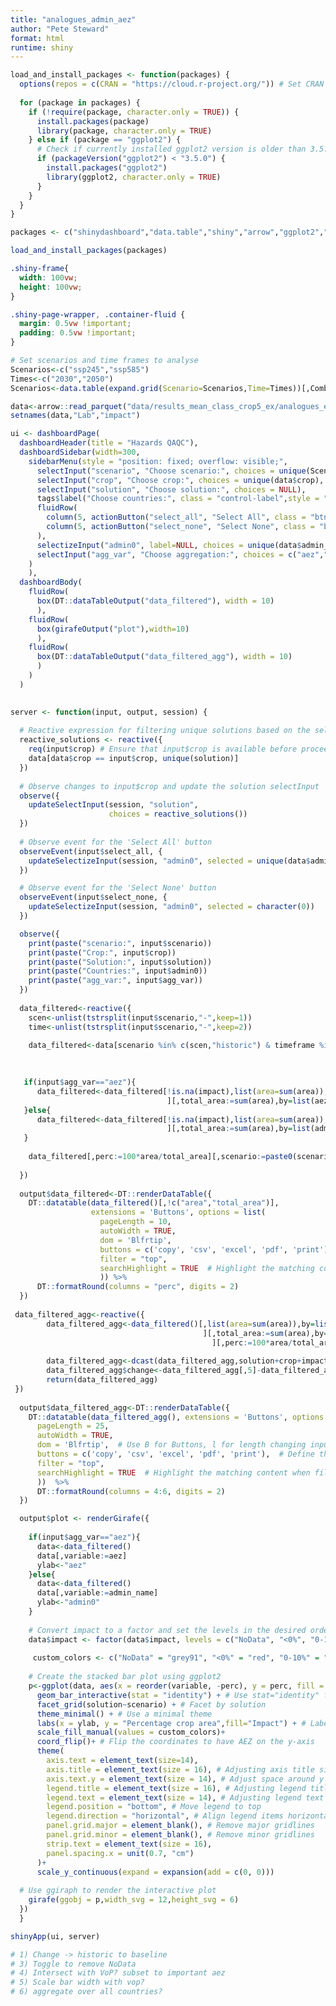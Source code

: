 ```yaml
---
title: "analogues_admin_aez"
author: "Pete Steward"
format: html
runtime: shiny
---
```


```r
load_and_install_packages <- function(packages) {
  options(repos = c(CRAN = "https://cloud.r-project.org/")) # Set CRAN mirror
  
  for (package in packages) {
    if (!require(package, character.only = TRUE)) {
      install.packages(package)
      library(package, character.only = TRUE)
    } else if (package == "ggplot2") {
      # Check if currently installed ggplot2 version is older than 3.5.0
      if (packageVersion("ggplot2") < "3.5.0") {
        install.packages("ggplot2")
        library(ggplot2, character.only = TRUE)
      }
    }
  }
}

packages <- c("shinydashboard","data.table","shiny","arrow","ggplot2","DT","ggiraph") # Ensure correct package names

load_and_install_packages(packages)
```

```css
.shiny-frame{
  width: 100vw;
  height: 100vw;
}

.shiny-page-wrapper, .container-fluid {
  margin: 0.5vw !important;
  padding: 0.5vw !important;
}

```

```r
# Set scenarios and time frames to analyse
Scenarios<-c("ssp245","ssp585")
Times<-c("2030","2050")
Scenarios<-data.table(expand.grid(Scenario=Scenarios,Time=Times))[,Combined:=paste0(Scenario,"-",Time)]
```

```r
data<-arrow::read_parquet("data/results_mean_class_crop5_ex/analogues_ex_aez_admin.parquet")[,outcome:=NULL][!grepl("Intercropping",solution)]
setnames(data,"Lab","impact")
```

```r
ui <- dashboardPage(
  dashboardHeader(title = "Hazards QAQC"),
  dashboardSidebar(width=300,
    sidebarMenu(style = "position: fixed; overflow: visible;",
      selectInput("scenario", "Choose scenario:", choices = unique(Scenarios$Combined), selected = "ssp245-2030"),
      selectInput("crop", "Choose crop:", choices = unique(data$crop), selected = "maize"),
      selectInput("solution", "Choose solution:", choices = NULL),
      tags$label("Choose countries:", class = "control-label",style = "padding-left: 15px;"),
      fluidRow(
        column(5, actionButton("select_all", "Select All", class = "btn-block")),
        column(5, actionButton("select_none", "Select None", class = "btn-block"))
      ),
      selectizeInput("admin0", label=NULL, choices = unique(data$admin_name), selected = c("Kenya","Uganda","Tanzania","Ethiopia","Somalia"),multiple=T),
      selectInput("agg_var", "Choose aggregation:", choices = c("aez","admin areas"), selected = "aez")
    )
    ),
  dashboardBody(
    fluidRow(
      box(DT::dataTableOutput("data_filtered"), width = 10) 
      ),
    fluidRow(
      box(girafeOutput("plot"),width=10)
      ),
    fluidRow(
      box(DT::dataTableOutput("data_filtered_agg"), width = 10) 
      )
    )
  )
  
```


```r
server <- function(input, output, session) {
  
  # Reactive expression for filtering unique solutions based on the selected crop
  reactive_solutions <- reactive({
    req(input$crop) # Ensure that input$crop is available before proceeding
    data[data$crop == input$crop, unique(solution)]
  })
  
  # Observe changes to input$crop and update the solution selectInput
  observe({
    updateSelectInput(session, "solution",
                      choices = reactive_solutions())
  })
  
  # Observe event for the 'Select All' button
  observeEvent(input$select_all, {
    updateSelectizeInput(session, "admin0", selected = unique(data$admin_name))
  })

  # Observe event for the 'Select None' button
  observeEvent(input$select_none, {
    updateSelectizeInput(session, "admin0", selected = character(0))
  })

  observe({
    print(paste("scenario:", input$scenario))
    print(paste("Crop:", input$crop))
    print(paste("Solution:", input$solution))
    print(paste("Countries:", input$admin0))
    print(paste("agg_var:", input$agg_var))
  })
  
  data_filtered<-reactive({
    scen<-unlist(tstrsplit(input$scenario,"-",keep=1))
    time<-unlist(tstrsplit(input$scenario,"-",keep=2))
    
    data_filtered<-data[scenario %in% c(scen,"historic") & timeframe %in% c(time,"historic") & crop==input$crop & admin_name %in% input$admin0 & solution %in% input$solution]

    
    
   if(input$agg_var=="aez"){
      data_filtered<-data_filtered[!is.na(impact),list(area=sum(area)),by=list(aez,solution,crop,studies,impact,scenario,timeframe)
                                   ][,total_area:=sum(area),by=list(aez,solution,crop,scenario,timeframe)]
   }else{
      data_filtered<-data_filtered[!is.na(impact),list(area=sum(area)),by=list(admin_name,solution,crop,studies,impact,scenario,timeframe)
                                   ][,total_area:=sum(area),by=list(admin_name,solution,crop,scenario,timeframe)]
   }
    
    data_filtered[,perc:=100*area/total_area][,scenario:=paste0(scenario,"-",timeframe)][,timeframe:=NULL]
    
  })
  
  output$data_filtered<-DT::renderDataTable({
    DT::datatable(data_filtered()[,!c("area","total_area")], 
                  extensions = 'Buttons', options = list(
                    pageLength = 10,
                    autoWidth = TRUE,
                    dom = 'Blfrtip',  
                    buttons = c('copy', 'csv', 'excel', 'pdf', 'print'),  # Define the buttons for downloading data
                    filter = "top",
                    searchHighlight = TRUE  # Highlight the matching content when filtering
                    )) %>%
      DT::formatRound(columns = "perc", digits = 2) 
  })
  
 data_filtered_agg<-reactive({
        data_filtered_agg<-data_filtered()[,list(area=sum(area)),by=list(solution,crop,studies,impact,scenario)
                                           ][,total_area:=sum(area),by=list(solution,crop,scenario)
                                             ][,perc:=100*area/total_area]
        
        data_filtered_agg<-dcast(data_filtered_agg,solution+crop+impact~scenario,value.var = "perc")
        data_filtered_agg$change<-data_filtered_agg[,5]-data_filtered_agg[,4]
        return(data_filtered_agg)
 })
 
  output$data_filtered_agg<-DT::renderDataTable({
    DT::datatable(data_filtered_agg(), extensions = 'Buttons', options = list(
      pageLength = 25,
      autoWidth = TRUE,
      dom = 'Blfrtip',  # Use B for Buttons, l for length changing input control, f for filtering input, r for processing display element, t for the table, i for table information summary, p for pagination control
      buttons = c('copy', 'csv', 'excel', 'pdf', 'print'),  # Define the buttons for downloading data
      filter = "top",
      searchHighlight = TRUE  # Highlight the matching content when filtering
      ))  %>%
      DT::formatRound(columns = 4:6, digits = 2)
  })

  output$plot <- renderGirafe({
    
    if(input$agg_var=="aez"){
      data<-data_filtered()
      data[,variable:=aez]
      ylab<-"aez"
    }else{
      data<-data_filtered()
      data[,variable:=admin_name]
      ylab<-"admin0"
    }
     
    # Convert impact to a factor and set the levels in the desired order
    data$impact <- factor(data$impact, levels = c("NoData", "<0%", "0-10%", "10-25%", "25-50%", ">50%"))
    
     custom_colors <- c("NoData" = "grey91", "<0%" = "red", "0-10%" = "palegreen", "10-25%" = "green", "25-50%" = "darkgreen",">50%" = "black")
    
    # Create the stacked bar plot using ggplot2
    p<-ggplot(data, aes(x = reorder(variable, -perc), y = perc, fill = impact,tooltip = paste(impact,sprintf("%.1f%%", perc)))) +
      geom_bar_interactive(stat = "identity") + # Use stat="identity" for pre-summarized data
      facet_grid(solution~scenario) + # Facet by solution
      theme_minimal() + # Use a minimal theme
      labs(x = ylab, y = "Percentage crop area",fill="Impact") + # Label your axes
      scale_fill_manual(values = custom_colors)+
      coord_flip()+ # Flip the coordinates to have AEZ on the y-axis
      theme(
        axis.text = element_text(size=14),      
        axis.title = element_text(size = 16), # Adjusting axis title size
        axis.text.y = element_text(size = 14), # Adjust space around y axis labels
        legend.title = element_text(size = 16), # Adjusting legend title size
        legend.text = element_text(size = 14), # Adjusting legend text size.
        legend.position = "bottom", # Move legend to top
        legend.direction = "horizontal", # Align legend items horizontally
        panel.grid.major = element_blank(), # Remove major gridlines
        panel.grid.minor = element_blank(), # Remove minor gridlines
        strip.text = element_text(size = 16),
        panel.spacing.x = unit(0.7, "cm")
      )+
      scale_y_continuous(expand = expansion(add = c(0, 0)))
    
  # Use ggiraph to render the interactive plot
    girafe(ggobj = p,width_svg = 12,height_svg = 6)    
  })
  }
```

```r
shinyApp(ui, server)
```

```r
# 1) Change -> historic to baseline
# 3) Toggle to remove NoData
# 4) Intersect with VoP? subset to important aez
# 5) Scale bar width with vop?
# 6) aggregate over all countries?
```